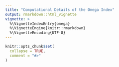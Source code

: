 ```yaml
---
title: "Computational Details of the Omega Index"
output: rmarkdown::html_vignette
vignette: >
  %\VignetteIndexEntry{omega}
  %\VignetteEngine{knitr::rmarkdown}
  %\VignetteEncoding{UTF-8}
---
```


```r
knitr::opts_chunk$set(
  collapse = TRUE,
  comment = "#>"
)
```


